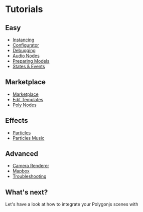 # Tutorials

## Easy

-   [Instancing](/tutorials/instancing)
-   [Configurator](/tutorials/configurator)
-   [Debugging](/tutorials/debugging)
-   [Audio Nodes](/tutorials/introducing_audio_nodes)
-   [Preparing Models](/tutorials/preparing_models)
-   [States & Events](/tutorials/states_and_events_introduction)

## Marketplace

-   [Marketplace](/tutorials/marketplace)
-   [Edit Templates](/tutorials/marketplace_edit_templates)
-   [Poly Nodes](/tutorials/poly_nodes)

## Effects

-   [Particles](/tutorials/particles_logo)
-   [Particles Music](/tutorials/particles_music)

## Advanced

-   [Camera Renderer](/tutorials/camera_renderer)
-   [Mapbox](/tutorials/mapbox_basics)
-   [Troubleshooting](/tutorials/troubleshooting)

## What's next?

Let's have a look at how to integrate your Polygonjs scenes with <DocRouterLink bang href="/docs/integrations!" innerText="Vue, React and other frameworks &rarr;"></DocRouterLink>
